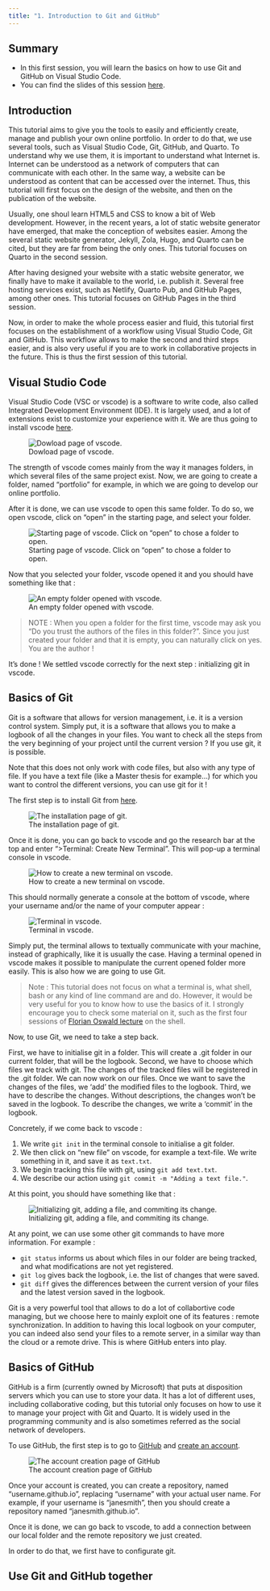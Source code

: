 ```yaml
---
title: "1. Introduction to Git and GitHub"
---
```


## Summary 

- In this first session, you will learn the basics on how to use Git and GitHub on Visual Studio Code.
- You can find the slides of this session [here](./resources/slides/1/1_Basics_git_and_github.pdf).

## Introduction 

This tutorial aims to give you the tools to easily and efficiently create, manage and publish your own online portfolio.
In order to do that, we use several tools, such as Visual Studio Code, Git, GitHub, and Quarto. 
To understand why we use them, it is important to understand what Internet is. 
Internet can be understood as a network of computers that can communicate with each other. 
In the same way, a website can be understood as content that can be accessed over the internet. 
Thus, this tutorial will first focus on the design of the website, and then on the publication of the website. 

Usually, one shoul learn HTML5 and CSS to know a bit of Web development. However, in the recent years, a lot of static website generator have emerged, that make the conception of websites easier.
Among the several static website generator, Jekyll, Zola, Hugo, and Quarto can be cited, but they are far from being the only ones. This tutorial focuses on Quarto in the second session.

After having designed your website with a static website generator, we finally have to make it available to the world, i.e. publish it.
Several free hosting services exist, such as Netlify, Quarto Pub, and GitHub Pages, among other ones. This tutorial focuses on GitHub Pages in the third session.

Now, in order to make the whole process easier and fluid, this tutorial first focuses on the establishment of a workflow using Visual Studio Code, Git and GitHub.
This workflow allows to make the second and third steps easier, and is also very useful if you are to work in collaborative projects in the future.
This is thus the first session of this tutorial.

## Visual Studio Code

Visual Studio Code (VSC or vscode) is a software to write code, also called Integrated Development Environment (IDE).
It is largely used, and a lot of extensions exist to customize your experience with it. 
We are thus going to install vscode [here](https://code.visualstudio.com/).
 
![Dowload page of vscode.](./resources/images/1_install_vscode.png)

The strength of vscode comes mainly from the way it manages folders, in which several files of the same project exist.
Now, we are going to create a folder, named "portfolio" for example, in which we are going to develop our online portfolio. 

After it is done, we can use vscode to open this same folder. To do so, we open vscode, click on "open" in the starting page, and select your folder.

![Starting page of vscode. Click on "open" to chose a folder to open.](./resources/images/2_starting_page_vscode.png)

Now that you selected your folder, vscode opened it and you should have something like that : 

![An empty folder opened with vscode.](./resources/images/3_folder_opened_vscode.png)

> NOTE : When you open a folder for the first time, vscode may ask you "Do you trust the authors of the files in this folder?".
Since you just created your folder and that it is empty, you can naturally click on yes. You are the author !

It's done ! We settled vscode correctly for the next step : initializing git in vscode. 

## Basics of Git 

Git is a software that allows for version management, i.e. it is a version control system. 
Simply put, it is a software that allows you to make a logbook of all the changes in your files. 
You want to check all the steps from the very beginning of your project until the current version ?
If you use git, it is possible.

Note that this does not only work with code files, but also with any type of file.
If you have a text file (like a Master thesis for example...) for which you want to control the different versions, you can use git for it ! 

The first step is to install Git from [here](https://git-scm.com/). 

![The installation page of git.](./resources/images/4_install_git.png)

Once it is done, you can go back to vscode and go the research bar at the top and enter ">Terminal: Create New Terminal". This will pop-up a terminal console in vscode.

![How to create a new terminal on vscode.](./resources/images/5_create_new_terminal_vscode.png)

This should normally generate a console at the bottom of vscode, where your username and/or the name of your computer appear :

![Terminal in vscode.](./resources/images/6_terminal_vscode.png)

Simply put, the terminal allows to textually communicate with your machine, instead of graphically, like it is usually the case.
Having a terminal opened in vscode makes it possible to manipulate the current opened folder more easily. This is also how we are going to use Git.

> Note : This tutorial does not focus on what a terminal is, what shell, bash or any kind of line command are and do. However, it would be very useful for you to know how to use the basics of it. I strongly encourage you to check some material on it, such as the first four sessions of [Florian Oswald lecture](https://floswald.github.io/ScPoProgramming/) on the shell. 

Now, to use Git, we need to take a step back. 

First, we have to initialise git in a folder. This will create a .git folder in our current folder, that will be the logbook.
Second, we have to choose which files we track with git. The changes of the tracked files will be registered in the .git folder.
We can now work on our files. Once we want to save the changes of the files, we 'add' the modified files to the logbook. 
Third, we have to describe the changes. Without descriptions, the changes won't be saved in the logbook. To describe the changes, we write a 'commit' in the logbook.

Concretely, if we come back to vscode :  

1. We write `git init` in the terminal console to initialise a git folder.
2. We then click on "new file" on vscode, for example a text-file. We write something in it, and save it as `text.txt`.
3. We begin tracking this file with git, using `git add text.txt`. 
4. We describe our action using `git commit -m "Adding a text file."`.

At this point, you should have something like that :

![Initializing git, adding a file, and commiting its change.](./resources/images/7_basic_setup_git)

At any point, we can use some other git commands to have more information. For example : 

- `git status` informs us about which files in our folder are being tracked, and what modifications are not yet registered.
- `git log` gives back the logbook, i.e. the list of changes that were saved.
- `git diff` gives the differences between the current version of your files and the latest version saved in the logbook.

Git is a very powerful tool that allows to do a lot of collabortive code managing, but we choose here to mainly exploit one of its features : remote synchronization. 
In addition to having this local logbook on your computer, you can indeed also send your files to a remote server, in a similar way than the cloud or a remote drive.
This is where GitHub enters into play. 

## Basics of GitHub

GitHub is a firm (currently owned by Microsoft) that puts at disposition servers which you can use to store your data.
It has a lot of different uses, including collaborative coding, but this tutorial only focuses on how to use it to manage your project with Git and Quarto.
It is widely used in the programming community and is also sometimes referred as the social network of developers. 

To use GitHub, the first step is to go to [GitHub](https://github.com) and [create an account](https://github.com/signup?ref_cta=Sign+up&ref_loc=header+logged+out&ref_page=%2F&source=header-home). 

![The account creation page of GitHub](./resources/images/8_account_creation_page_github)

Once your account is created, you can create a repository, named "username.github.io", replacing "username" with your actual user name. For example, if your username is "janesmith", then you should create a repository named "janesmith.github.io". 

Once it is done, we can go back to vscode, to add a connection between our local folder and the remote repository we just created.

In order to do that, we first have to configurate git.

## Use Git and GitHub together 

